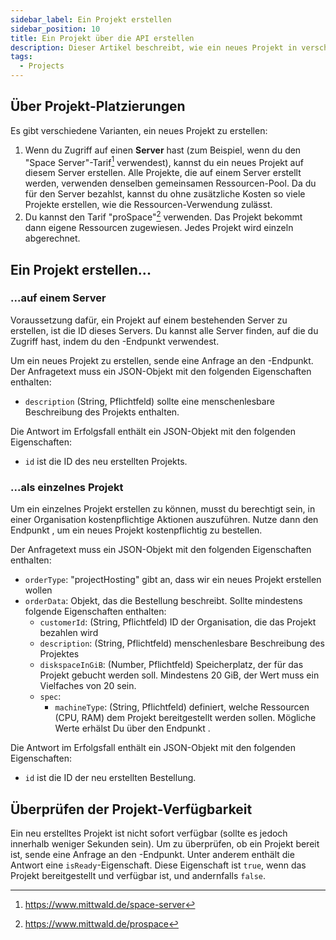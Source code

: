 ```yaml
---
sidebar_label: Ein Projekt erstellen
sidebar_position: 10
title: Ein Projekt über die API erstellen
description: Dieser Artikel beschreibt, wie ein neues Projekt in verschiedenen Deployment-Szenarien über die mStudio-API erstellt werden kann
tags:
  - Projects
---
```



## Über Projekt-Platzierungen

Es gibt verschiedene Varianten, ein neues Projekt zu erstellen:

1. Wenn du Zugriff auf einen **Server** hast (zum Beispiel, wenn du den "Space Server"-Tarif[^1] verwendest), kannst du ein neues Projekt auf diesem Server erstellen. Alle Projekte, die auf einem Server erstellt werden, verwenden denselben gemeinsamen Ressourcen-Pool. Da du für den Server bezahlst, kannst du ohne zusätzliche Kosten so viele Projekte erstellen, wie die Ressourcen-Verwendung zulässt.
2. Du kannst den Tarif "proSpace"[^2] verwenden. Das Projekt bekommt dann eigene Ressourcen zugewiesen. Jedes Projekt wird einzeln abgerechnet.

## Ein Projekt erstellen...

### ...auf einem Server

Voraussetzung dafür, ein Projekt auf einem bestehenden Server zu erstellen, ist die ID dieses Servers. Du kannst alle Server finden, auf die du Zugriff hast, indem du den <OperationLink operation="project-list-servers" />-Endpunkt verwendest.

Um ein neues Projekt zu erstellen, sende eine Anfrage an den <OperationLink operation="project-create-project" />-Endpunkt. Der Anfragetext muss ein JSON-Objekt mit den folgenden Eigenschaften enthalten:

- `description` (String, Pflichtfeld) sollte eine menschenlesbare Beschreibung des Projekts enthalten.

Die Antwort im Erfolgsfall enthält ein JSON-Objekt mit den folgenden Eigenschaften:

- `id` ist die ID des neu erstellten Projekts.

<OperationHint operation="project-create-project" />

### ...als einzelnes Projekt

Um ein einzelnes Projekt erstellen zu können, musst du berechtigt sein, in einer Organisation kostenpflichtige Aktionen auszuführen. Nutze dann den Endpunkt <OperationLink operation="order-create-order" />, um ein neues Projekt kostenpflichtig zu bestellen.

Der Anfragetext muss ein JSON-Objekt mit den folgenden Eigenschaften enthalten:

- `orderType`: "projectHosting" gibt an, dass wir ein neues Projekt erstellen wollen
- `orderData`: Objekt, das die Bestellung beschreibt. Sollte mindestens folgende Eigenschaften enthalten:
  - `customerId`: (String, Pflichtfeld) ID der Organisation, die das Projekt bezahlen wird
  - `description`: (String, Pflichtfeld) menschenlesbare Beschreibung des Projektes
  - `diskspaceInGiB`: (Number, Pflichtfeld) Speicherplatz, der für das Projekt gebucht werden soll. Mindestens 20 GiB, der Wert muss ein Vielfaches von 20 sein.
  - `spec`:
    - `machineType`: (String, Pflichtfeld) definiert, welche Ressourcen (CPU, RAM) dem Projekt bereitgestellt werden sollen. Mögliche Werte erhälst Du über den Endpunkt <OperationLink operation="article-list-articles" />.

Die Antwort im Erfolgsfall enthält ein JSON-Objekt mit den folgenden Eigenschaften:

- `id` ist die ID der neu erstellten Bestellung.

<OperationHint operation="order-create-order" />

## Überprüfen der Projekt-Verfügbarkeit

Ein neu erstelltes Projekt ist nicht sofort verfügbar (sollte es jedoch innerhalb weniger Sekunden sein). Um zu überprüfen, ob ein Projekt bereit ist, sende eine Anfrage an den <OperationLink operation="project-get-project" />-Endpunkt. Unter anderem enthält die Antwort eine `isReady`-Eigenschaft. Diese Eigenschaft ist `true`, wenn das Projekt bereitgestellt und verfügbar ist, und andernfalls `false`.

<OperationHint operation="project-get-project" />

[^1]: https://www.mittwald.de/space-server
[^2]: https://www.mittwald.de/prospace
